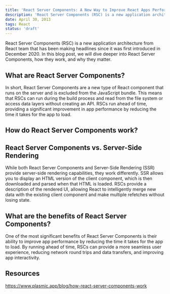 ```yaml
---
title: 'React Server Components: A New Way to Improve React Apps Performance'
description: 'React Server Components (RSC) is a new application architecture from React team that has been making headlines since it was first introduced in December 2020. In this blog post, we will dive deeper into React Server Components, how they work, and why they matter.'
date: April 30, 2013
tags: React
status: 'draft'
---
```


React Server Components (RSC) is a new application architecture from React team that has been making headlines since it was first introduced in December 2020. In this blog post, we will dive deeper into React Server Components, how they work, and why they matter.

## What are React Server Components?

In short, React Server Components are a new type of React component that runs on the server and is excluded from the JavaScript bundle. This means that RSCs can run during the build process and read from the file system or access data layers without creating an API. RSCs run ahead of time, providing a significant improvement in app performance by reducing the time it takes for the app to load.

## How do React Server Components work?

## React Server Components vs. Server-Side Rendering

While both React Server Components and Server-Side Rendering (SSR) provide server-side rendering capabilities, they work differently. SSR allows you to display an HTML version of the client component, which is then downloaded and parsed when that HTML is loaded. RSCs provide a description of the rendered UI, allowing React to intelligently merge new data with the existing client component and make multiple refetches without losing state.

## What are the benefits of React Server Components?

One of the most significant benefits of React Server Components is their ability to improve app performance by reducing the time it takes for the app to load. By running ahead of time, RSCs can provide a more seamless user experience, reducing network round trips and data transfers, and improving app interactivity.

## Resources

https://www.plasmic.app/blog/how-react-server-components-work
